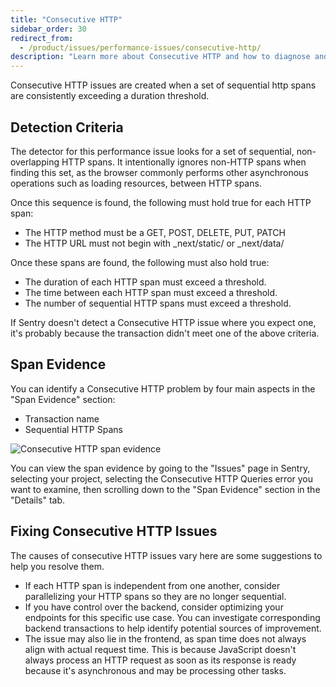 ```yaml
---
title: "Consecutive HTTP"
sidebar_order: 30
redirect_from:
  - /product/issues/performance-issues/consecutive-http/
description: "Learn more about Consecutive HTTP and how to diagnose and fix them."
---
```


<Include name="early-adopter-note.mdx" />

Consecutive HTTP issues are created when a set of sequential http spans are consistently exceeding a duration threshold.

## Detection Criteria

The detector for this performance issue looks for a set of sequential, non-overlapping HTTP spans. It intentionally ignores non-HTTP spans when finding this set, as the browser commonly performs other asynchronous operations such as loading resources, between HTTP spans. 

Once this sequence is found, the following must hold true for each HTTP span:

- The HTTP method must be a GET, POST, DELETE, PUT, PATCH
- The HTTP URL must not begin with _next/static/ or _next/data/

Once these spans are found, the following must also hold true:

- The duration of each HTTP span must exceed a threshold.
- The time between each HTTP span must exceed a threshold.
- The number of sequential HTTP spans must exceed a threshold.

If Sentry doesn't detect a Consecutive HTTP issue where you expect one, it's probably because the transaction didn't meet one of the above criteria.

## Span Evidence

You can identify a Consecutive HTTP problem by four main aspects in the "Span Evidence" section:

- Transaction name
- Sequential HTTP Spans

![Consecutive HTTP span evidence](span-evidence.png)

You can view the span evidence by going to the "Issues" page in Sentry, selecting your project, selecting the Consecutive HTTP Queries error you want to examine, then scrolling down to the "Span Evidence" section in the "Details" tab.

## Fixing Consecutive HTTP Issues

The causes of consecutive HTTP issues vary here are some suggestions to help you resolve them.
- If each HTTP span is independent from one another, consider parallelizing your HTTP spans so they are no longer sequential.
- If you have control over the backend, consider optimizing your endpoints for this specific use case. You can investigate corresponding backend transactions to help identify potential sources of improvement.
- The issue may also lie in the frontend, as span time does not always align with actual request time. This is because JavaScript doesn't always process an HTTP request as soon as its response is ready because it's asynchronous and may be processing other tasks.
